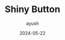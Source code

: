---
title: Shiny Button
date: 2024-05-22
description: A button with a Shin.
author: ayush
published: true
---